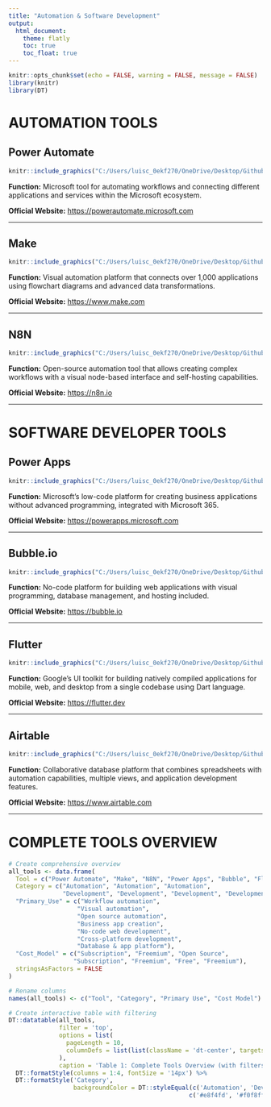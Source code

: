```yaml
---
title: "Automation & Software Development"
output: 
  html_document:
    theme: flatly
    toc: true
    toc_float: true
---
```


```r
knitr::opts_chunk$set(echo = FALSE, warning = FALSE, message = FALSE)
library(knitr)
library(DT)
```


# AUTOMATION TOOLS
## Power Automate

```r
knitr::include_graphics("C:/Users/luisc_0ekf270/OneDrive/Desktop/Github/web/PowerAutomate.png")
```

**Function:** Microsoft tool for automating workflows and connecting different applications and services within the Microsoft ecosystem.

**Official Website:** [https://powerautomate.microsoft.com](https://powerautomate.microsoft.com)

---

## Make

```r
knitr::include_graphics("C:/Users/luisc_0ekf270/OneDrive/Desktop/Github/web/make.png")
```

**Function:** Visual automation platform that connects over 1,000 applications using flowchart diagrams and advanced data transformations.

**Official Website:** [https://www.make.com](https://www.make.com)

---

## N8N

```r
knitr::include_graphics("C:/Users/luisc_0ekf270/OneDrive/Desktop/Github/web/N8N.png")
```

**Function:** Open-source automation tool that allows creating complex workflows with a visual node-based interface and self-hosting capabilities.

**Official Website:** [https://n8n.io](https://n8n.io)

---

# SOFTWARE DEVELOPER TOOLS

## Power Apps

```r
knitr::include_graphics("C:/Users/luisc_0ekf270/OneDrive/Desktop/Github/web/Powerapps.png")
```

**Function:** Microsoft's low-code platform for creating business applications without advanced programming, integrated with Microsoft 365.

**Official Website:** [https://powerapps.microsoft.com](https://powerapps.microsoft.com)

---

## Bubble.io

```r
knitr::include_graphics("C:/Users/luisc_0ekf270/OneDrive/Desktop/Github/web/Bubble.png")
```

**Function:** No-code platform for building web applications with visual programming, database management, and hosting included.

**Official Website:** [https://bubble.io](https://bubble.io)

---

## Flutter

```r
knitr::include_graphics("C:/Users/luisc_0ekf270/OneDrive/Desktop/Github/web/Flutter.png")
```

**Function:** Google's UI toolkit for building natively compiled applications for mobile, web, and desktop from a single codebase using Dart language.

**Official Website:** [https://flutter.dev](https://flutter.dev)

---

## Airtable

```r
knitr::include_graphics("C:/Users/luisc_0ekf270/OneDrive/Desktop/Github/web/Airtable.png")
```

**Function:** Collaborative database platform that combines spreadsheets with automation capabilities, multiple views, and application development features.

**Official Website:** [https://www.airtable.com](https://www.airtable.com)

---

# COMPLETE TOOLS OVERVIEW

```r
# Create comprehensive overview
all_tools <- data.frame(
  Tool = c("Power Automate", "Make", "N8N", "Power Apps", "Bubble", "Flutter", "Airtable"),
  Category = c("Automation", "Automation", "Automation", 
               "Development", "Development", "Development", "Development"),
  "Primary_Use" = c("Workflow automation", 
                   "Visual automation", 
                   "Open source automation",
                   "Business app creation",
                   "No-code web development",
                   "Cross-platform development",
                   "Database & app platform"),
  "Cost_Model" = c("Subscription", "Freemium", "Open Source",
                  "Subscription", "Freemium", "Free", "Freemium"),
  stringsAsFactors = FALSE
)

# Rename columns
names(all_tools) <- c("Tool", "Category", "Primary Use", "Cost Model")

# Create interactive table with filtering
DT::datatable(all_tools, 
              filter = 'top',
              options = list(
                pageLength = 10,
                columnDefs = list(list(className = 'dt-center', targets = 0:3))
              ),
              caption = 'Table 1: Complete Tools Overview (with filters)') %>%
  DT::formatStyle(columns = 1:4, fontSize = '14px') %>%
  DT::formatStyle('Category',
                  backgroundColor = DT::styleEqual(c('Automation', 'Development'), 
                                                  c('#e8f4fd', '#f0f8ff')))
```

